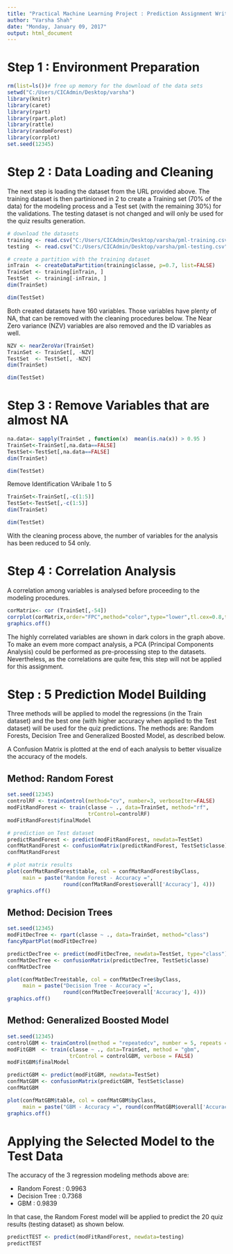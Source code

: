 ---
title: "Practical Machine Learning Project : Prediction Assignment Writeup"
author: "Varsha Shah"
date: "Monday, January 09, 2017"
output: html_document
---

Step 1 : Environment Preparation
================================

```{r, echo=TRUE,include=FALSE,comment=NA,warning=FALSE,results='asis'}
rm(list=ls())# free up memory for the download of the data sets
setwd("C:/Users/CICAdmin/Desktop/varsha")
library(knitr)
library(caret)
library(rpart)
library(rpart.plot)
library(rattle)
library(randomForest)
library(corrplot)
set.seed(12345)
```

Step 2 : Data Loading and Cleaning
==================================

The next step is loading the dataset from the URL provided above. The training dataset is then partinioned in 2 to create a Training set (70\% of the data) for the modeling process and a Test set (with the remaining 30\%) for the validations. The testing dataset is not changed and will only be used for the quiz results generation.

```{r, echo=TRUE}
# download the datasets
training <- read.csv("C:/Users/CICAdmin/Desktop/varsha/pml-training.csv")
testing  <- read.csv("C:/Users/CICAdmin/Desktop/varsha/pml-testing.csv")

# create a partition with the training dataset 
inTrain  <- createDataPartition(training$classe, p=0.7, list=FALSE)
TrainSet <- training[inTrain, ]
TestSet  <- training[-inTrain, ]
dim(TrainSet)
```

```{r, echo=TRUE}
dim(TestSet)
```

Both created datasets have 160 variables. Those variables have plenty of NA, that can be removed with the cleaning procedures below. The Near Zero variance (NZV) variables are also removed and the ID variables as well.

```{r, echo=TRUE}
NZV <- nearZeroVar(TrainSet)
TrainSet <- TrainSet[, -NZV]
TestSet  <- TestSet[, -NZV]
dim(TrainSet)
```

```{r, echo=TRUE}
dim(TestSet)
```

Step 3 : Remove Variables that are almost NA
============================================

```{r, echo=TRUE}
na.data<- sapply(TrainSet , function(x)  mean(is.na(x)) > 0.95 )
TrainSet<-TrainSet[,na.data==FALSE]
TestSet<-TestSet[,na.data==FALSE]
dim(TrainSet)
```

```{r, echo=TRUE}
dim(TestSet)
```

Remove Identification VAribale 1 to 5

```{r, echo=TRUE}
TrainSet<-TrainSet[,-c(1:5)]
TestSet<-TestSet[,-c(1:5)]
dim(TrainSet)
```

```{r, echo=TRUE}
dim(TestSet)
```

With the cleaning process above, the number of variables for the analysis has been reduced to 54 only.

Step 4 : Correlation Analysis
=============================

A correlation among variables is analysed before proceeding to the modeling procedures.

```{r, echo=TRUE,fig.height=10,fig.width=10}
corMatrix<- cor (TrainSet[,-54])
corrplot(corMatrix,order="FPC",method="color",type="lower",tl.cex=0.8,tl.col=rgb(0,0,0))
graphics.off()
```

The highly correlated variables are shown in dark colors in the graph above. To make an evem more compact analysis, a PCA (Principal Components Analysis) could be performed as pre-processing step to the datasets. Nevertheless, as the correlations are quite few, this step will not be applied for this assignment.

Step : 5 Prediction Model Building
==================================

Three methods will be applied to model the regressions (in the Train dataset) and the best one (with higher accuracy when applied to the Test dataset) will be used for the quiz predictions. The methods are: Random Forests, Decision Tree and Generalized Boosted Model, as described below.

A Confusion Matrix is plotted at the end of each analysis to better visualize the accuracy of the models.

Method: Random Forest
---------------------

```{r, echo=TRUE}
set.seed(12345)
controlRF <- trainControl(method="cv", number=3, verboseIter=FALSE)
modFitRandForest <- train(classe ~ ., data=TrainSet, method="rf",
                          trControl=controlRF)
modFitRandForest$finalModel
```


```{r, echo=TRUE}
# prediction on Test dataset
predictRandForest <- predict(modFitRandForest, newdata=TestSet)
confMatRandForest <- confusionMatrix(predictRandForest, TestSet$classe)
confMatRandForest
```

```{r, echo=TRUE}
# plot matrix results
plot(confMatRandForest$table, col = confMatRandForest$byClass, 
     main = paste("Random Forest - Accuracy =",
                  round(confMatRandForest$overall['Accuracy'], 4)))
graphics.off()
```

Method: Decision Trees
----------------------

```{r, echo=TRUE}
set.seed(12345)
modFitDecTree <- rpart(classe ~ ., data=TrainSet, method="class")
fancyRpartPlot(modFitDecTree)
```

```{r, echo=TRUE}
predictDecTree <- predict(modFitDecTree, newdata=TestSet, type="class")
confMatDecTree <- confusionMatrix(predictDecTree, TestSet$classe)
confMatDecTree
```

```{r, echo=TRUE}
plot(confMatDecTree$table, col = confMatDecTree$byClass, 
     main = paste("Decision Tree - Accuracy =",
                  round(confMatDecTree$overall['Accuracy'], 4)))
graphics.off()
```

Method: Generalized Boosted Model
---------------------------------

```{r, echo=TRUE}
set.seed(12345)
controlGBM <- trainControl(method = "repeatedcv", number = 5, repeats = 1)
modFitGBM  <- train(classe ~ ., data=TrainSet, method = "gbm",
                    trControl = controlGBM, verbose = FALSE)
modFitGBM$finalModel
```

```{r, echo=TRUE}
predictGBM <- predict(modFitGBM, newdata=TestSet)
confMatGBM <- confusionMatrix(predictGBM, TestSet$classe)
confMatGBM
```


```{r, echo=TRUE}
plot(confMatGBM$table, col = confMatGBM$byClass, 
     main = paste("GBM - Accuracy =", round(confMatGBM$overall['Accuracy'], 4)))
graphics.off()
```

Applying the Selected Model to the Test Data
============================================

The accuracy of the 3 regression modeling methods above are:

   * Random Forest : 0.9963
   * Decision Tree : 0.7368
   * GBM : 0.9839
   
In that case, the Random Forest model will be applied to predict the 20 quiz results (testing dataset) as shown below.

```{r, echo=TRUE}
predictTEST <- predict(modFitRandForest, newdata=testing)
predictTEST
```


